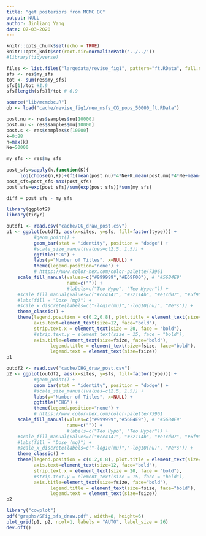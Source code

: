 ```yaml
---
title: "get posteriors from MCMC BC"
output: NULL
author: Jinliang Yang
date: 07-03-2020
---
```



```r
knitr::opts_chunk$set(echo = TRUE) 
knitr::opts_knit$set(root.dir=normalizePath('../../')) 
#library(tidyverse)
```




```r
files <- list.files("largedata/revise_fig1", pattern="ft.RData", full.names = T)
sfs <- res$my_sfs
tot <- sum(res$my_sfs)
sfs[1]/tot #1.9
sfs[length(sfs)]/tot # 6.9
```


```r
source("lib/mcmcbc.R")
ob <- load("cache/revise_fig1/new_msfs_CG_pops_50000_ft.RData")

post.nu <- res$samples$nu[10000]
post.mu <- res$samples$mu[10000]
post.s <- res$samples$s[10000]
k=0:88
n=max(k)
Ne=50000

my_sfs <- res$my_sfs
  
post_sfs=sapply(k,function(K){
     log(choose(n,K))+(f1(mean(post.nu)*4*Ne+K,mean(post.mu)*4*Ne+mean(post.nu)*4*Ne+n,mean(post.s)*4*Ne)+proch(mean(post.nu)*4*Ne,K)+proch(mean(post.mu)*4*Ne,n-K))-(f1(mean(post.nu)*4*Ne,mean(post.mu)*4*Ne+mean(post.nu)*4*Ne,mean(post.s)*4*Ne)+proch(mean(post.mu)*4*Ne+mean(post.nu)*4*Ne,n))})
post_sfs=post_sfs-max(post_sfs)
post_sfs=exp(post_sfs)/sum(exp(post_sfs))*sum(my_sfs)

diff = post_sfs - my_sfs    
```



```r
library(ggplot2)
library(tidyr)

outdf1 <- read.csv("cache/CG_draw_post.csv")
p1 <- ggplot(outdf1, aes(x=sites, y=sfs, fill=factor(type))) +
          #geom_point() +
          geom_bar(stat = "identity", position = "dodge") +
          #scale_size_manual(values=c(2.5, 1.5)) +
          ggtitle("CG") +
          labs(y="Number of Titles", x=NULL) + 
          theme(legend.position="none") +
          # https://www.color-hex.com/color-palette/73961
    scale_fill_manual(values=c("#999999","#E69F00"), # "#56B4E9"
                      name=c("")) +
                      #labels=c("Teo Hypo", "Teo Hyper")) +
    #scale_fill_manual(values=c("#cc4141", "#72114b", "#e1cd07", "#5f9057", "#114c63")) +
    #labs(fill = "Dose (mg)") +
    #scale_x_discrete(labels=c("-log10(mu)","-log10(nu)", "Ne*s")) +
    theme_classic() +
    theme(legend.position = c(0.2,0.8), plot.title = element_text(size=20,hjust = 0.5), 
          axis.text=element_text(size=12, face="bold"),
          strip.text.x = element_text(size = 20, face = "bold"),
          #strip.text.y = element_text(size = 15, face = "bold"),
          axis.title=element_text(size=fsize, face="bold"),
                legend.title = element_text(size=fsize, face="bold"),
                legend.text = element_text(size=fsize)) 
p1

```

```r
outdf2 <- read.csv("cache/CHG_draw_post.csv")
p2 <- ggplot(outdf2, aes(x=sites, y=sfs, fill=factor(type))) +
          #geom_point() +
          geom_bar(stat = "identity", position = "dodge") +
          #scale_size_manual(values=c(2.5, 1.5)) +
          labs(y="Number of Titles", x=NULL) + 
          ggtitle("CHG") +
          theme(legend.position="none") +
          # https://www.color-hex.com/color-palette/73961
    scale_fill_manual(values=c("#999999","#56B4E9"), # "#56B4E9"
                      name=c("")) +
                      #labels=c("Teo Hypo", "Teo Hyper")) +
    #scale_fill_manual(values=c("#cc4141", "#72114b", "#e1cd07", "#5f9057", "#114c63")) +
    #labs(fill = "Dose (mg)") +
    #scale_x_discrete(labels=c("-log10(mu)","-log10(nu)", "Ne*s")) +
    theme_classic() +
    theme(legend.position = c(0.2,0.8), plot.title = element_text(size=20,hjust = 0.5), 
          axis.text=element_text(size=12, face="bold"),
          strip.text.x = element_text(size = 20, face = "bold"),
          #strip.text.y = element_text(size = 15, face = "bold"),
          axis.title=element_text(size=fsize, face="bold"),
                legend.title = element_text(size=fsize, face="bold"),
                legend.text = element_text(size=fsize)) 
p2

```


```r
library("cowplot")
pdf("graphs/SFig_sfs_draw.pdf", width=8, height=6)
plot_grid(p1, p2, ncol=1, labels = "AUTO", label_size = 26)
dev.off()
```

